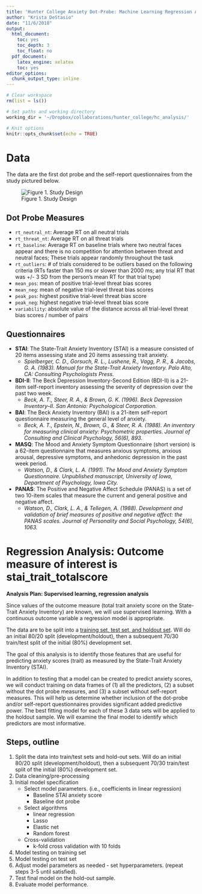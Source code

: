 ```yaml
---
title: 'Hunter College Anxiety Dot-Probe: Machine Learning Regression Analysis'
author: "Krista DeStasio"
date: "11/6/2018"
output:
  html_document:
    toc: yes
    toc_depth: 3
    toc_float: no
  pdf_document:
    latex_engine: xelatex
    toc: yes
editor_options:
  chunk_output_type: inline
---
```



```r
# Clear workspace
rm(list = ls()) 

# Set paths and working directory
working_dir = '~/Dropbox/collaborations/hunter_college/hc_analysis/'

# Knit options
knitr::opts_chunk$set(echo = TRUE)

```

# Data
The data are the first dot probe and the self-report questionnaires from the study pictured below.  

![Figure 1. Study Design](/Users/kristadestasio/Dropbox/collaborations/hunter_college/study_design)

## Dot Probe Measures 

- `rt_neutral_nt`: Average RT on all neutral trials  
- `rt_threat_nt`: Average RT on all threat trials  
- `rt_baseline`: Average RT on baseline trials where two neutral faces appear and there is no competition for attention between threat and neutral faces; These trials appear randomly throughout the task  
- `rt_outliers`: # of trials considered to be outliers based on the following criteria (RTs faster than 150 ms or slower than 2000 ms; any trial RT that was +/- 3 SD from the person’s mean RT for that trial type)  
- `mean_pos`: mean of positive trial-level threat bias scores  
- `mean_neg`: mean of negative trial-level threat bias scores      
- `peak_pos`: highest positive trial-level threat bias score
- `peak_neg`: highest negative trial-level threat bias score           
- `variability`: absolute value of the distance across all trial-level threat bias scores / number of pairs 

## Questionnaires

- **STAI**: The State-Trait Anxiety Inventory (STAI) is a measure consisted of 20 items assessing state and 20 items assessing trait anxiety.
    * _Spielberger, C. D., Gorsuch, R. L., Lushene, R., Vagg, P. R., & Jacobs, G. A. (1983). Manual for the State-Trait Anxiety Inventory. Palo Alto, CA: Consulting Psychologists Press._  
- **BDI-II**: The Beck Depression Inventory-Second Edition (BDI-II) is a 21-item self-report inventory assessing the severity of depression over the past two week.  
    * _Beck, A. T., Steer, R. A., & Brown, G. K. (1996). Beck Depression Inventory–II. San Antonio: Psychological Corporation._  
- **BAI**: The Beck Anxiety Inventory (BAI) is a 21-item self-report questionnaire measuring the general level of anxiety.  
    * _Beck, A. T., Epstein, N., Brown, G., & Steer, R. A. (1988). An inventory for measuring clinical anxiety: Psychometric properties. Journal of Consulting and Clinical Psychology, 56(6), 893._  
- **MASQ**: The Mood and Anxiety Symptom Questionnaire (short version) is a 62-item questionnaire that measures anxious symptoms, anxious arousal, depressive symptoms, and anhedonic depression in the past week period.  
    * _Watson, D., & Clark, L. A. (1991). The Mood and Anxiety Symptom Questionnaire. Unpublished manuscript, University of Iowa, Department of Psychology, Iowa City._  
- **PANAS**: The Positive and Negative Affect Schedule (PANAS) is a set of two 10-item scales that measure the current and general positive and negative affect.  
    * _Watson, D., Clark, L. A., & Tellegen, A. (1988). Development and validation of brief measures of positive and negative affect: the PANAS scales. Journal of Personality and Social Psychology, 54(6), 1063._  

# Regression Analysis: Outcome measure of interest is stai_trait_totalscore  

**Analysis Plan: Supervised learning, regression analysis**

Since values of the outcome measure (total trait anxiety score on the State-Trait Anxiety Inventory) are known, we will use supervised learning. With a continuous outcome variable a regression model is appropriate.  

The data are to be split into a [training set, test set, and holdout set](https://en.wikipedia.org/wiki/Training,_test,_and_validation_sets). Will do an initial 80/20 split (development/holdout), then a subsequent 70/30 train/test split of the initial (80%) development set.  

The goal of this analysis is to identify those features that are useful for predicting anxiety scores (trait) as measured by the State-Trait Anxiety Inventory (STAI).  

In addition to testing that a model can be created to predict anxiety scores, we will conduct training on data frames of (1) all the predictors, (2) a subset without the dot probe measures, and (3) a subset without self-report measures. This will help us determine whether inclusion of the dot-probe and/or self-report questionnaires provides significant added predictive power. The best fitting model for each of these 3 data sets will be applied to the holdout sample. We will examine the final model to identify which predictors are most informative.  

## Steps, outline

1. Split the data into train/test sets and hold-out sets. Will do an initial 80/20 split (development/holdout), then a subsequent 70/30 train/test split of the initial (80%) development set.  
2. Data cleaning/pre-processing
3. Initial model specification  
    - Select model parameters. (i.e., coefficients in linear regression)  
        - Baseline STAI anxiety score    
        - Baseline dot probe  
    - Select algorithms  
        - linear regression  
        - Lasso  
        - Elastic net  
        - Random forest  
    - Cross-validation  
        - k-fold cross validation with 10 folds  
4. Model testing on training set  
5. Model testing on test set
6. Adjust model parameters as needed - set hyperparameters. (repeat steps 3-5 until satisfied).  
7. Test final model on the hold-out sample.  
8. Evaluate model performance.  
